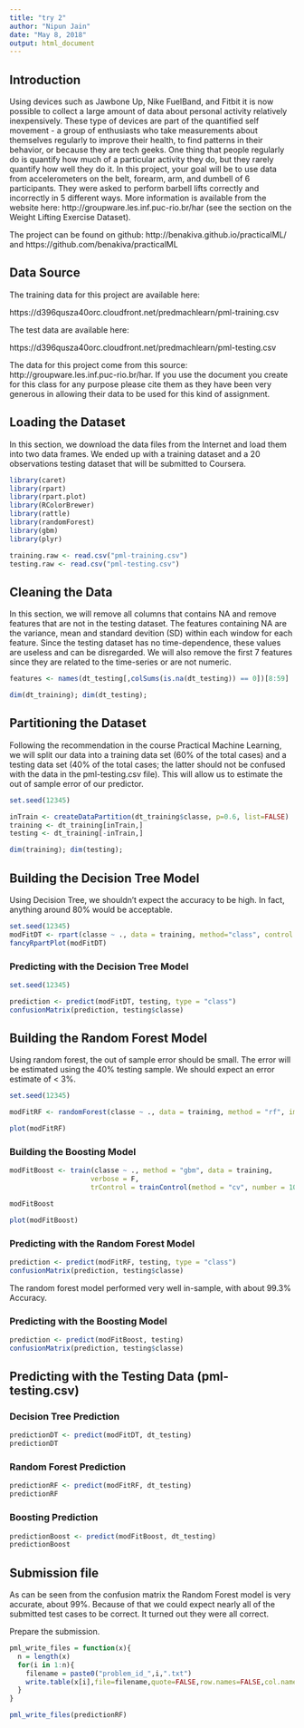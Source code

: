 ---
title: "try 2"
author: "Nipun Jain"
date: "May 8, 2018"
output: html_document
---
## Introduction

Using devices such as Jawbone Up, Nike FuelBand, and Fitbit it is now possible to collect a large amount of data about personal activity relatively inexpensively. These type of devices are part of the quantified self movement - a group of enthusiasts who take measurements about themselves regularly to improve their health, to find patterns in their behavior, or because they are tech geeks. One thing that people regularly do is quantify how much of a particular activity they do, but they rarely quantify how well they do it. In this project, your goal will be to use data from accelerometers on the belt, forearm, arm, and dumbell of 6 participants. They were asked to perform barbell lifts correctly and incorrectly in 5 different ways. More information is available from the website here: http://groupware.les.inf.puc-rio.br/har (see the section on the Weight Lifting Exercise Dataset).

The project can be found on github: http://benakiva.github.io/practicalML/ and https://github.com/benakiva/practicalML

## Data Source

The training data for this project are available here:

https://d396qusza40orc.cloudfront.net/predmachlearn/pml-training.csv

The test data are available here:

https://d396qusza40orc.cloudfront.net/predmachlearn/pml-testing.csv


The data for this project come from this source: http://groupware.les.inf.puc-rio.br/har. If you use the document you create for this class for any purpose please cite them as they have been very generous in allowing their data to be used for this kind of assignment.

## Loading the Dataset

In this section, we download the data files from the Internet and load them into two data frames.
We ended up with a training dataset and a 20 observations testing dataset that will be submitted to Coursera.

```{r results='hide'}
library(caret)
library(rpart)
library(rpart.plot)
library(RColorBrewer)
library(rattle)
library(randomForest)
library(gbm)
library(plyr)
```

```{r}
training.raw <- read.csv("pml-training.csv")
testing.raw <- read.csv("pml-testing.csv")
```

## Cleaning the Data

In this section, we will remove all columns that contains NA and remove features that are not in the testing dataset. 
The features containing NA are the variance, mean and standard devition (SD) within each window for each feature. 
Since the testing dataset has no time-dependence, these values are useless and can be disregarded. We will also remove 
the first 7 features since they are related to the time-series or are not numeric.

```{r}
features <- names(dt_testing[,colSums(is.na(dt_testing)) == 0])[8:59]

dim(dt_training); dim(dt_testing);
```

## Partitioning the Dataset

Following the recommendation in the course Practical Machine Learning, we will split our data into a training data set (60% of the total cases) and a testing data set (40% of the total cases; the latter should not be confused with the data in the pml-testing.csv file). This will allow us to estimate the out of sample error of our predictor. 

```{r}
set.seed(12345)

inTrain <- createDataPartition(dt_training$classe, p=0.6, list=FALSE)
training <- dt_training[inTrain,]
testing <- dt_training[-inTrain,]

dim(training); dim(testing);
```

## Building the Decision Tree Model

Using Decision Tree, we shouldn't expect the accuracy to be high. In fact, anything around 80% would be acceptable.

```{r}
set.seed(12345)
modFitDT <- rpart(classe ~ ., data = training, method="class", control = rpart.control(method = "cv", number = 10))
fancyRpartPlot(modFitDT)
```

### Predicting with the Decision Tree Model

```{r}
set.seed(12345)

prediction <- predict(modFitDT, testing, type = "class")
confusionMatrix(prediction, testing$classe)
```

## Building the Random Forest Model

Using random forest, the out of sample error should be small. The error will be estimated using the 40% testing sample. We should expect an error estimate of < 3%.

```{r}
set.seed(12345)

modFitRF <- randomForest(classe ~ ., data = training, method = "rf", importance = T, trControl = trainControl(method = "cv", classProbs=TRUE,savePredictions=TRUE,allowParallel=TRUE, number = 10))

plot(modFitRF)
```

### Building the Boosting Model

```{r}
modFitBoost <- train(classe ~ ., method = "gbm", data = training,
                    verbose = F,
                    trControl = trainControl(method = "cv", number = 10))

modFitBoost

plot(modFitBoost)
```

### Predicting with the Random Forest Model

```{r}
prediction <- predict(modFitRF, testing, type = "class")
confusionMatrix(prediction, testing$classe)
```

The random forest model performed very well in-sample, with about 99.3% Accuracy.

### Predicting with the Boosting Model

```{r}
prediction <- predict(modFitBoost, testing)
confusionMatrix(prediction, testing$classe)
```

## Predicting with the Testing Data (pml-testing.csv)

### Decision Tree Prediction

```{r}
predictionDT <- predict(modFitDT, dt_testing)
predictionDT
```

### Random Forest Prediction

```{r}
predictionRF <- predict(modFitRF, dt_testing)
predictionRF
```

### Boosting Prediction

```{r}
predictionBoost <- predict(modFitBoost, dt_testing)
predictionBoost
```

## Submission file

As can be seen from the confusion matrix the Random Forest model is very accurate, about 99%. Because of that we could expect nearly all of the submitted test cases to be correct. It turned out they were all correct.

Prepare the submission.

```{r results='hide'}
pml_write_files = function(x){
  n = length(x)
  for(i in 1:n){
    filename = paste0("problem_id_",i,".txt")
    write.table(x[i],file=filename,quote=FALSE,row.names=FALSE,col.names=FALSE)
  }
}

pml_write_files(predictionRF)
```